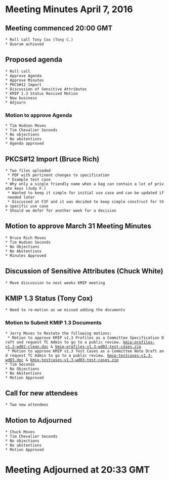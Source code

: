 = Meeting Minutes April 7, 2016 =
== Meeting commenced 20:00 GMT ==
 * Roll call Tony Cox (Tony C.)
 * Quorum achieved

== Proposed agenda ==
 * Roll call
 * Approve Agenda
 * Approve Minutes
 * PKCS#12 Import
 * Discussion of Sensitive Attributes
 * KMIP 1.3 Status Revised Motion
 * New business
 * Adjourn
 
=== Motion to approve Agenda ===
 * Tim Hudson Moves
 * Tim Chevalier Seconds
 * No objections
 * No abstentions
 * Agenda approved 

== PKCS#12 Import (Bruce Rich) ==
 * Two files uploaded
  * PDF with pertinent changes to specification
  * Example test case
 * Why only a single friendly name when a bag can contain a lot of private keys (Judy F.)
  * Wanted to keep it simple for initial use case and can be updated if needed later
  * Discussed at F2F and it was decided to keep simple construct for the specific use case
 * Should we defer for another week for a decision

== Motion to approve March 31 Meeting Minutes ==
 * Bruce Rich Moves
 * Tim Hudson Seconds
 * No Objections
 * No Abstentions
 * Minutes Approved

== Discussion of Sensitive Attributes (Chuck White) ==
 * Move discussion to next weeks KMIP meeting
 
== KMIP 1.3 Status (Tony Cox) ==
 * Need to re-motion as we missed adding the documents

=== Motion to Submit KMIP 1.3 Documents ===
 * Jerry Moves to Restate the following motions: 
  * Motion to approve KMIP v1.3 Profiles as a Committee Specification Draft and request TC Admin to go to a public review. [[https://www.oasis-open.org/apps/org/workgroup/kmip/download.php/57215/kmip-profiles-v1.3-wd02-clean.doc|kmip-profiles-v1.3-wd02-clean.doc]] & [[https://www.oasis-open.org/apps/org/workgroup/kmip/download.php/57216/kmip-profiles-v1.3-wd02-test-cases.zip|kmip-profiles-v1.3-wd02-test-cases.zip]]
  * Motion to approve KMIP v1.3 Test Cases as a Committee Note Draft and request TC Admin to go to a public review. [[https://www.oasis-open.org/apps/org/workgroup/kmip/download.php/57253/kmip-testcases-v1.3-wd03.doc|kmip-testcases-v1.3-wd03.doc]] & [[https://www.oasis-open.org/apps/org/workgroup/kmip/download.php/57254/kmip-testcases-v1.3-wd03-test-cases.zip|kmip-testcases-v1.3-wd03-test-cases.zip]]
 * Tim Seconds
 * No Objections
 * No Abstentions
 * Motion Approved
 
== Call for new attendees ==
 * Two new attendees
 
== Motion to Adjourned ==
 * Chuck Moves
 * Tim Chevalier Seconds
 * No objections
 * No abstentions
 * Motion Approved
 
= Meeting Adjourned at 20:33 GMT =

